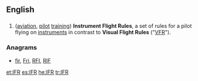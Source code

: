 ==English==

==={{initialism-old|en}}===
{{en-initialism}}

# ([[aviation]], [[pilot]] [[training]]) '''Instrument Flight Rules''', a set of rules for a pilot flying on [[instrument]]s in contrast to '''Visual Flight Rules''' ("[[VFR]]").

===Anagrams===
* [[fir#English|fir]], [[Fri#English|Fri]], [[RFI#English|RFI]], [[RIF#English|RIF]]

[[et:IFR]]
[[es:IFR]]
[[he:IFR]]
[[tr:IFR]]
